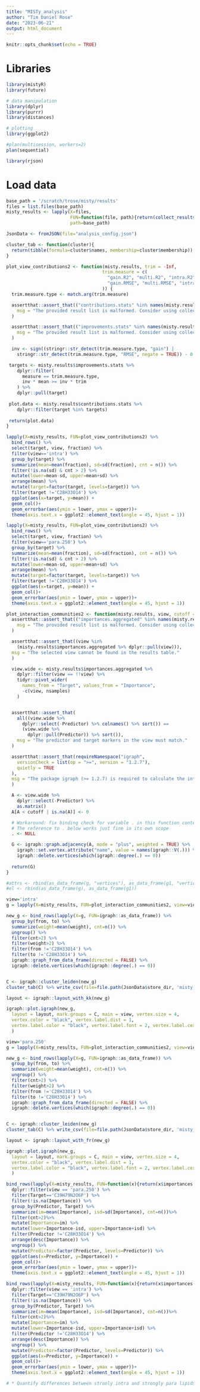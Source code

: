 ```yaml
---
title: "MISTy_analysis"
author: "Tim Daniel Rose"
date: "2023-06-21"
output: html_document
---
```


```r
knitr::opts_chunk$set(echo = TRUE)
```

# Libraries
```r
library(mistyR)
library(future)

# data manipulation
library(dplyr)
library(purrr)
library(distances)

# plotting
library(ggplot2)

#plan(multisession, workers=2)
plan(sequential)

library(rjson)

```


# Load data
```r
base_path = '/scratch/trose/misty/results'
files = list.files(base_path)
misty_results <- lapply(X=files, 
                        FUN=function(file, path){return(collect_results(file.path(path, file)))}, 
                        path=base_path)

JsonData <- fromJSON(file="analysis_config.json")
```

```r
cluster_tab <- function(cluster){
  return(tibble(formula=cluster$names, membership=cluster$membership))
}
```


```r
plot_view_contributions2 <- function(misty.results, trim = -Inf,
                                    trim.measure = c(
                                      "gain.R2", "multi.R2", "intra.R2",
                                      "gain.RMSE", "multi.RMSE", "intra.RMSE"
                                    )) {
  trim.measure.type <- match.arg(trim.measure)

  assertthat::assert_that(("contributions.stats" %in% names(misty.results)),
    msg = "The provided result list is malformed. Consider using collect_results()."
  )

  assertthat::assert_that(("improvements.stats" %in% names(misty.results)),
    msg = "The provided result list is malformed. Consider using collect_results()."
  )

  inv <- sign((stringr::str_detect(trim.measure.type, "gain") |
    stringr::str_detect(trim.measure.type, "RMSE", negate = TRUE)) - 0.5)

 targets <- misty.results$improvements.stats %>%
    dplyr::filter(
      measure == trim.measure.type,
      inv * mean >= inv * trim
    ) %>%
    dplyr::pull(target)
 
 plot.data <- misty.results$contributions.stats %>%
    dplyr::filter(target %in% targets)
 
 return(plot.data)
}

lapply(X=misty_results, FUN=plot_view_contributions2) %>% 
  bind_rows() %>%
  select(target, view, fraction) %>%
  filter(view=='intra') %>%
  group_by(target) %>%
  summarize(mean=mean(fraction), sd=sd(fraction), cnt = n()) %>%
  filter(!is.na(sd) & cnt > 2) %>%
  mutate(lower=mean-sd, upper=mean+sd) %>%
  arrange(mean) %>%
  mutate(target=factor(target, levels=target)) %>%
  filter(target !='C28H33O14') %>%
  ggplot(aes(x=target, y=mean)) +
  geom_col()+
  geom_errorbar(aes(ymin = lower, ymax = upper))+
  theme(axis.text.x = ggplot2::element_text(angle = 45, hjust = 1))

lapply(X=misty_results, FUN=plot_view_contributions2) %>% 
  bind_rows() %>%
  select(target, view, fraction) %>%
  filter(view=='para.250') %>%
  group_by(target) %>%
  summarize(mean=mean(fraction), sd=sd(fraction), cnt = n()) %>%
  filter(!is.na(sd) & cnt > 2) %>%
  mutate(lower=mean-sd, upper=mean+sd) %>%
  arrange(mean) %>%
  mutate(target=factor(target, levels=target)) %>%
  filter(target !='C28H33O14') %>%
  ggplot(aes(x=target, y=mean)) +
  geom_col()+
  geom_errorbar(aes(ymin = lower, ymax = upper))+
  theme(axis.text.x = ggplot2::element_text(angle = 45, hjust = 1))
```


```r
plot_interaction_communities2 <- function(misty.results, view, cutoff = 1) {
  assertthat::assert_that(("importances.aggregated" %in% names(misty.results)),
    msg = "The provided result list is malformed. Consider using collect_results()."
  )

  assertthat::assert_that((view %in%
    (misty.results$importances.aggregated %>% dplyr::pull(view))),
  msg = "The selected view cannot be found in the results table."
  )

  view.wide <- misty.results$importances.aggregated %>%
    dplyr::filter(view == !!view) %>%
    tidyr::pivot_wider(
      names_from = "Target", values_from = "Importance",
      -c(view, nsamples)
    )


  assertthat::assert_that(
    all((view.wide %>%
      dplyr::select(-Predictor) %>% colnames() %>% sort()) ==
      (view.wide %>%
        dplyr::pull(Predictor)) %>% sort()),
    msg = "The predictor and target markers in the view must match."
  )

  assertthat::assert_that(requireNamespace("igraph",
    versionCheck = list(op = ">=", version = "1.2.7"),
    quietly = TRUE
  ),
  msg = "The package igraph (>= 1.2.7) is required to calculate the interaction communities."
  )

  A <- view.wide %>%
    dplyr::select(-Predictor) %>%
    as.matrix()
  A[A < cutoff | is.na(A)] <- 0

  # Workaround: fix binding check for variable . in this function context.
  # The reference to . below works just fine in its own scope
  . <- NULL

  G <- igraph::graph.adjacency(A, mode = "plus", weighted = TRUE) %>%
    igraph::set.vertex.attribute("name", value = names(igraph::V(.))) %>%
    igraph::delete.vertices(which(igraph::degree(.) == 0))
 
  return(G) 
}

#attrs <- rbind(as_data_frame(g, "vertices"), as_data_frame(g1, "vertices")) %>% unique()
#el <- rbind(as_data_frame(g), as_data_frame(g1))
```
```r
view='intra'
g = lapply(X=misty_results, FUN=plot_interaction_communities2, view=view, cutoff=0)

new_g <- bind_rows(lapply(X=g, FUN=igraph::as_data_frame)) %>%
  group_by(from, to) %>%
  summarize(weight=mean(weight), cnt=n()) %>%
  ungroup() %>%
  filter(cnt>2) %>%
  filter(weight>2) %>%
  filter(from !='C28H33O14') %>%
  filter(to !='C28H33O14') %>%
  igraph::graph_from_data_frame(directed = FALSE) %>%
  igraph::delete.vertices(which(igraph::degree(.) == 0))


C <- igraph::cluster_leiden(new_g)
cluster_tab(C) %>% write_csv(file=file.path(JsonData$store_dir, 'misty_intra_clusters.csv'))

layout <- igraph::layout_with_kk(new_g)

igraph::plot.igraph(new_g,
  layout = layout, mark.groups = C, main = view, vertex.size = 4,
  vertex.color = "black", vertex.label.dist = 1,
  vertex.label.color = "black", vertex.label.font = 2, vertex.label.cex = 0.66
  )
```



```r
view='para.250'
g = lapply(X=misty_results, FUN=plot_interaction_communities2, view=view, cutoff=0)

new_g <- bind_rows(lapply(X=g, FUN=igraph::as_data_frame)) %>%
  group_by(from, to) %>%
  summarize(weight=mean(weight), cnt=n()) %>%
  ungroup() %>%
  filter(cnt>2) %>%
  filter(weight>2) %>%
  filter(from !='C28H33O14') %>%
  filter(to !='C28H33O14') %>%
  igraph::graph_from_data_frame(directed = FALSE) %>%
  igraph::delete.vertices(which(igraph::degree(.) == 0))


C <- igraph::cluster_leiden(new_g)
cluster_tab(C) %>% write_csv(file=file.path(JsonData$store_dir, 'misty_para_clusters.csv'))

layout <- igraph::layout_with_fr(new_g)

igraph::plot.igraph(new_g,
  layout = layout, mark.groups = C, main = view, vertex.size = 4,
  vertex.color = "black", vertex.label.dist = 1,
  vertex.label.color = "black", vertex.label.font = 2, vertex.label.cex = 0.66
  )
```
```r
bind_rows(lapply(X=misty_results, FUN=function(x){return(x$importances.aggregated)})) %>%
  dplyr::filter(view == 'para.250') %>%
  filter(Target=='C39H79N2O6P') %>%
  filter(!is.na(Importance)) %>%
  group_by(Predictor, Target) %>%
  summarize(im=mean(Importance), isd=sd(Importance), cnt=n())%>%
  filter(cnt>2)%>%
  mutate(Importance=im) %>%
  mutate(lower=Importance-isd, upper=Importance+isd) %>%
  filter(Predictor !='C28H33O14') %>%
  arrange(desc(Importance)) %>%
  ungroup() %>%
  mutate(Predictor=factor(Predictor, levels=Predictor)) %>%
  ggplot(aes(x=Predictor, y=Importance)) +
  geom_col()+
  geom_errorbar(aes(ymin = lower, ymax = upper))+
  theme(axis.text.x = ggplot2::element_text(angle = 45, hjust = 1))
```

```r
bind_rows(lapply(X=misty_results, FUN=function(x){return(x$importances.aggregated)})) %>%
  dplyr::filter(view == 'intra') %>%
  filter(Target=='C39H79N2O6P') %>%
  filter(!is.na(Importance)) %>%
  group_by(Predictor, Target) %>%
  summarize(im=mean(Importance), isd=sd(Importance), cnt=n())%>%
  filter(cnt>2)%>%
  mutate(Importance=im) %>%
  mutate(lower=Importance-isd, upper=Importance+isd) %>%
  filter(Predictor !='C28H33O14') %>%
  arrange(desc(Importance)) %>%
  ungroup() %>%
  mutate(Predictor=factor(Predictor, levels=Predictor)) %>%
  ggplot(aes(x=Predictor, y=Importance)) +
  geom_col()+
  geom_errorbar(aes(ymin = lower, ymax = upper))+
  theme(axis.text.x = ggplot2::element_text(angle = 45, hjust = 1))
```

```r
# * Quantify differences between stronly intra and strongly para lipids
```



























